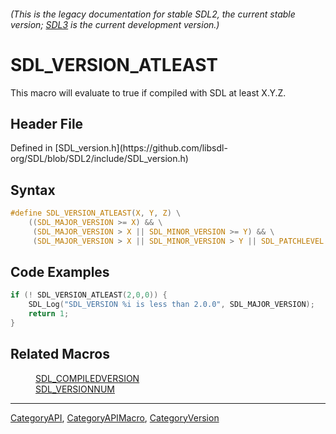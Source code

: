 ====== (This is the legacy documentation for stable SDL2, the current stable version; [https://wiki.libsdl.org/SDL3/ SDL3] is the current development version.) ======
= SDL_VERSION_ATLEAST =

This macro will evaluate to true if compiled with SDL at least X.Y.Z.

== Header File ==

Defined in [SDL_version.h](https://github.com/libsdl-org/SDL/blob/SDL2/include/SDL_version.h)

== Syntax ==

<syntaxhighlight lang='c'>
#define SDL_VERSION_ATLEAST(X, Y, Z) \
    ((SDL_MAJOR_VERSION >= X) && \
     (SDL_MAJOR_VERSION > X || SDL_MINOR_VERSION >= Y) && \
     (SDL_MAJOR_VERSION > X || SDL_MINOR_VERSION > Y || SDL_PATCHLEVEL >= Z))</syntaxhighlight>

== Code Examples ==

<syntaxhighlight lang='c++'>
if (! SDL_VERSION_ATLEAST(2,0,0)) {
    SDL_Log("SDL_VERSION %i is less than 2.0.0", SDL_MAJOR_VERSION);
    return 1;
}
</syntaxhighlight>

== Related Macros ==

:[[SDL_COMPILEDVERSION]]
:[[SDL_VERSIONNUM]]

----
[[CategoryAPI]], [[CategoryAPIMacro]], [[CategoryVersion]]


